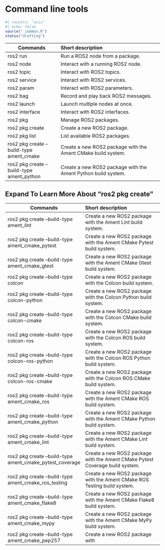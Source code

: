 # Command line tools
```r
#| results: "asis"
#| echo: false
source("_common.R")
status("drafting")
```

| Commands | Short description |
|----------|:------------------|
|     ros2 run| Run a ROS2 node from a package.
|    ros2 node| Interact with a running ROS2 node.
|   ros2 topic| Interact with ROS2 topics.
|   ros2 service| Interact with ROS2 services.
|   ros2 param| Interact with ROS2 parameters.
|   ros2 bag| Record and play back ROS2 messages.
|   ros2 launch| Launch multiple nodes at once.
|   ros2 interface| Interact with ROS2 interfaces.
|   ros2 pkg| Manage ROS2 packages.
|   ros2 pkg create| Create a new ROS2 package.
|   ros2 pkg list| List available ROS2 packages.
|   ros2 pkg create --build-type ament_cmake| Create a new ROS2 package with the Ament CMake build system.
|   ros2 pkg create --build-type ament_python| Create a new ROS2 package with the Ament Python build system.


::: {.callout-note    collapse="true"}
## Expand To Learn More About **"ros2 pkg create"**
| Commands | Short description |
|----------|:------------------|
|   ros2 pkg create --build-type ament_lint| Create a new ROS2 package with the Ament Lint build system.
|   ros2 pkg create --build-type ament_cmake_pytest| Create a new ROS2 package with the Ament CMake Pytest build system.
|   ros2 pkg create --build-type ament_cmake_gtest| Create a new ROS2 package with the Ament CMake Gtest build system.
|   ros2 pkg create --build-type colcon| Create a new ROS2 package with the Colcon build system.
|   ros2 pkg create --build-type colcon-python| Create a new ROS2 package with the Colcon Python build system.
|   ros2 pkg create --build-type colcon-cmake| Create a new ROS2 package with the Colcon CMake build system.
|   ros2 pkg create --build-type colcon-ros| Create a new ROS2 package with the Colcon ROS build system.
|   ros2 pkg create --build-type colcon-ros-python| Create a new ROS2 package with the Colcon ROS Python build system.
|   ros2 pkg create --build-type colcon-ros-cmake| Create a new ROS2 package with the Colcon ROS CMake build system.
|   ros2 pkg create --build-type ament_cmake_ros| Create a new ROS2 package with the Ament CMake ROS build system.
|   ros2 pkg create --build-type ament_cmake_python| Create a new ROS2 package with the Ament CMake Python build system.
|   ros2 pkg create --build-type ament_cmake_lint| Create a new ROS2 package with the Ament CMake Lint build system.
|   ros2 pkg create --build-type ament_cmake_pytest_coverage| Create a new ROS2 package with the Ament CMake Pytest Coverage build system.
|   ros2 pkg create --build-type ament_cmake_ros_testing| Create a new ROS2 package with the Ament CMake ROS Testing build system.
|   ros2 pkg create --build-type ament_cmake_flake8| Create a new ROS2 package with the Ament CMake Flake8 build system.
|   ros2 pkg create --build-type ament_cmake_mypy| Create a new ROS2 package with the Ament CMake MyPy build system.
|   ros2 pkg create --build-type ament_cmake_pep257| Create a new ROS2 package with
:::